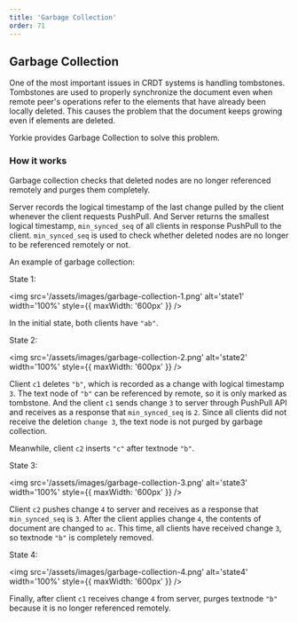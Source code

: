 ```yaml
---
title: 'Garbage Collection'
order: 71
---
```


## Garbage Collection

One of the most important issues in CRDT systems is handling tombstones. Tombstones are used to properly synchronize the document even when remote peer's operations refer to the elements that have already been locally deleted. This causes the problem that the document keeps growing even if elements are deleted.

Yorkie provides Garbage Collection to solve this problem.

### How it works

Garbage collection checks that deleted nodes are no longer referenced remotely and purges them completely.

Server records the logical timestamp of the last change pulled by the client whenever the client requests PushPull. And Server returns the smallest logical timestamp, `min_synced_seq` of all clients in response PushPull to the client. `min_synced_seq` is used to check whether deleted nodes are no longer to be referenced remotely or not.

An example of garbage collection:

State 1:

<img src='/assets/images/garbage-collection-1.png' alt='state1' width='100%' style={{ maxWidth: '600px' }} />

In the initial state, both clients have `"ab"`.

State 2:

<img src='/assets/images/garbage-collection-2.png' alt='state2' width='100%' style={{ maxWidth: '600px' }} />

Client `c1` deletes `"b"`, which is recorded as a change with logical timestamp `3`. The text node of `"b"` can be referenced by remote, so it is only marked as tombstone. And the client `c1` sends change `3` to server through PushPull API and receives as a response that `min_synced_seq` is `2`. Since all clients did not receive the deletion `change 3`, the text node is not purged by garbage collection.

Meanwhile, client `c2` inserts `"c"` after textnode `"b"`.

State 3:

<img src='/assets/images/garbage-collection-3.png' alt='state3' width='100%' style={{ maxWidth: '600px' }} />

Client `c2` pushes change `4` to server and receives as a response that `min_synced_seq` is `3`. After the client applies change `4`, the contents of document are changed to `ac`. This time, all clients have received change `3`, so textnode `"b"` is completely removed.

State 4:

<img src='/assets/images/garbage-collection-4.png' alt='state4' width='100%' style={{ maxWidth: '600px' }} />

Finally, after client `c1` receives change `4` from server, purges textnode `"b"` because it is no longer referenced remotely.
